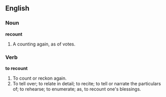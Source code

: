 ==English==

===Noun===

'''recount'''

#A counting again, as of votes.

===Verb===

'''to recount'''

#To count or reckon again.
#To tell over; to relate in detail; to recite; to tell or narrate the particulars of; to rehearse; to enumerate; as, to recount one's blessings.